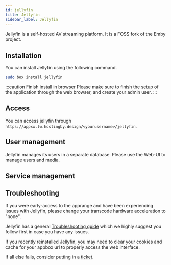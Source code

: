 ```yaml
---
id: jellyfin
title: Jellyfin
sidebar_label: Jellyfin
---
```


Jellyfin is a self-hosted AV streaming platform. It is a FOSS fork of the Emby project.

## Installation

You can install Jellyfin using the following command.

```bash
sudo box install jellyfin
```

:::caution Finish install in browser
Please make sure to finish the setup of the application through the web browser, and create your admin user.
:::

## Access

You can access jellyfin through `https://appxx.lw.hostingby.design/<yourusername>/jellyfin`.

## User management

Jellyfin manages its users in a separate database. Please use the Web-UI to manage users and media.

## Service management


<SystemdTabs service="jellyfin" />

## Troubleshooting

If you were early-access to the apprange and have been experiencing issues with Jellyfin, please change your transcode hardware acceleration to "none".

Jellyfin has a general [Troubleshooting guide](https://jellyfin.org/docs/general/administration/troubleshooting.html) which we highly suggest you follow first in case you have any issues.

If you recently reinstalled Jellyfin, you may need to clear your cookies and cache for your appbox url to properly access the web interface.

If all else fails, consider putting in a [ticket](https://panel.hostingby.design/submitticket.php?step=2&deptid=2).
